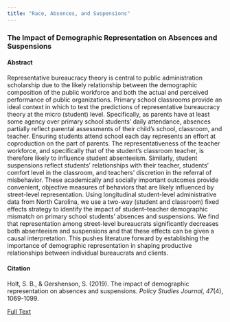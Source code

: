 ```yaml
---
title: "Race, Absences, and Suspensions"
---
```


### The Impact of Demographic Representation on Absences and Suspensions

#### Abstract
Representative bureaucracy theory is central to public administration scholarship due to the likely relationship between the demographic composition of the public workforce and both the actual and perceived performance of public organizations. Primary school classrooms provide an ideal context in which to test the predictions of representative bureaucracy theory at the micro (student) level. Specifically, as parents have at least some agency over primary school students’ daily attendance, absences partially reflect parental assessments of their child's school, classroom, and teacher. Ensuring students attend school each day represents an effort at coproduction on the part of parents. The representativeness of the teacher workforce, and specifically that of the student's classroom teacher, is therefore likely to influence student absenteeism. Similarly, student suspensions reflect students’ relationships with their teacher, students’ comfort level in the classroom, and teachers’ discretion in the referral of misbehavior. These academically and socially important outcomes provide convenient, objective measures of behaviors that are likely influenced by street-level representation. Using longitudinal student-level administrative data from North Carolina, we use a two-way (student and classroom) fixed effects strategy to identify the impact of student–teacher demographic mismatch on primary school students’ absences and suspensions. We find that representation among street-level bureaucrats significantly decreases both absenteeism and suspensions and that these effects can be given a causal interpretation. This pushes literature forward by establishing the importance of demographic representation in shaping productive relationships between individual bureaucrats and clients.

#### Citation
Holt, S. B., & Gershenson, S. (2019). The impact of demographic representation on absences and suspensions. *Policy Studies Journal*, *47*(4), 1069-1099.

[Full Text](HoltGershenson2017PSJ.pdf)
